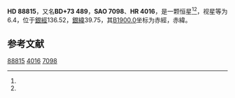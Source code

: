 {{Starbox begin
| name = HD 88815
}}
{{Starbox observe
| epoch = [[J2000.0|J2000.0]]
| constell = {{星座名待查}}<ref name=SIMBAD>{{cite web
 | url=http://simbad.u-strasbg.fr/simbad/sim-id?Ident=HR+4016
 | title =Pulsating variable Star
 | publisher=Centre de Données astronomiques de Strasbourg
 | work=SIMBAD
 | accessdate=2012-07-13}}</ref><ref name=DATA>{{cite web
 | url=http://vizier.u-strasbg.fr/viz-bin/VizieR-5?-out.add=.&-source=5050&-corr=PK=HR&-out.max=9999&HR=4016
 | title=VizieR Detailed Page
 | accessdate=2012-07-13
 | archive-date=2016-03-05
 | archive-url=https://web.archive.org/web/20160305211119/http://vizier.u-strasbg.fr/viz-bin/VizieR-5?-out.add=.&-source=5050&-corr=PK=HR&-out.max=9999&HR=4016
 | dead-url=no
 }}</ref>
| 星官 = 
| ra = {{RA|10|18|1.1}}<ref name=SIMBAD /><ref name=DATA />
| dec = {{DEC|+73|4|24}}<ref name=SIMBAD /><ref name=DATA />
| appmag_v = 6.4<ref name=SIMBAD /><ref name=DATA />
}}
{{Starbox character
| class = F2V<ref name=SIMBAD /><ref name=DATA />
| b-v = 0.23<ref name=SIMBAD /><ref name=DATA />
| u-b = -0.02<ref name=SIMBAD /><ref name=DATA />
| r-i = <ref name=SIMBAD /><ref name=DATA />
| variable = 
}}
{{Starbox astrometry
| radial_v = -0.02
| prop_mo_ra = 16
| parallax = 
| p_error = 
}}
{{Starbox catalog
| names =BD+73 489，[[SAO星表|SAO]] 7098，[[HD星表|HD]] 88815，[[HR星表|HR]] 4016}}
{{Starbox reference |Simbad=HR+4016}}
{{Starbox end}}

'''HD 88815'''，又名'''BD+73 489'''，'''SAO 7098'''、'''HR 4016'''，是一颗恒星<ref name=SIMBAD /><ref name=DATA />，视星等为6.4，位于[[銀道座標系|銀經]]136.52，[[銀道座標系|銀緯]]39.75，其[[B1900.0|B1900.0]]坐标为赤經{{RA|10|9|35.7}}，赤緯{{DEC|+73|39.75|25}}。

== 参考文献 ==
{{reflist}}

{{star-stub}}

[[Category:HD和HDE天體|88815]]
[[Category:HR天體|4016]]
[[Category:SAO天體|7098]]